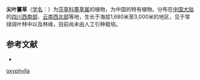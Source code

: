 {{Speciesbox
| name = 尖叶薹草
| status = 
| status_system = 
| image =
| genus = Carex
| species = oxyphylla
| authority = Franch.
}}

'''尖叶薹草'''（[[学名|学名]]：{{lang|la|''Carex oxyphylla''}}）为[[莎草科|莎草科]][[薹草属|薹草属]]的植物，为中国的特有植物。分布在[[中国大陆|中国大陆]]的[[四川西南部|四川西南部]]、[[云南西北部|云南西北部]]等地，生长于海拔1,680米至3,000米的地区，见于常绿阔叶林中以及林缘，目前尚未由人工引种栽培。

== 参考文献 ==
<div class="references-small">
* {{cite web| url =http://www.bioinfo.cn/db05/KmzwSpecies.php?action=view&id=6740| title =尖叶薹草| work =《中国高等植物数据库全库》| publisher =中国科学院微生物研究所| author =昆明植物研究所| accessdate =2009-02-24| deadurl =yes| archiveurl =https://web.archive.org/web/20160305074245/http://www.bioinfo.cn/db05/KmzwSpecies.php?action=view&id=6740| archivedate =2016-03-05}}
</div>
{{Taxonbar|from=Q11037727}}

{{DEFAULTSORT:Carex oxyphylla}}
[[Category:薹草属|oxyphylla]]


{{Carex-stub}}